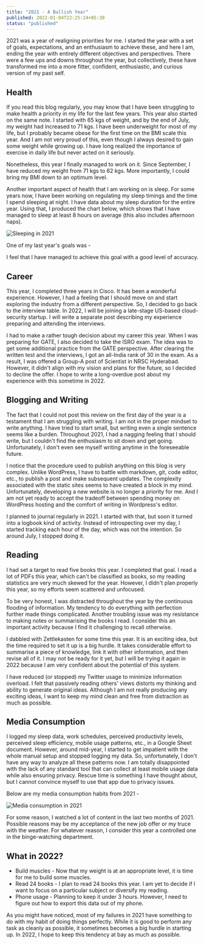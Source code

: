 ```yaml
---
title: "2021 - A Bullish Year"
published: 2022-01-04T22:25:24+05:30
status: "published"
---
```


2021 was a year of realigning priorities for me. I started the year with a set of goals, expectations, and an enthusiasm to achieve these, and here I am, ending the year with entirely different objectives and perspectives. There were a few ups and downs throughout the year, but collectively, these have transformed me into a more fitter, confident, enthusiastic, and curious version of my past self.

## Health

If you read this blog regularly, you may know that I have been struggling to make health a priority in my life for the last few years. This year also started on the same note. I started with 65 kgs of weight, and by the end of July, my weight had increased to 71 kgs. I have been underweight for most of my life, but I probably became obese for the first time on the BMI scale this year. And I am not very proud of this, even though I always desired to gain some weight while growing up. I have long realized the importance of exercise in daily life but never acted on it seriously.

Nonetheless, this year I finally managed to work on it. Since September, I have reduced my weight from 71 kgs to 62 kgs. More importantly, I could bring my BMI down to an optimum level.

Another important aspect of health that I am working on is sleep. For some years now, I have been working on regulating my sleep timings and the time I spend sleeping at night. I have data about my sleep duration for the entire year. Using that, I produced the chart below, which shows that I have managed to sleep at least 8 hours on average (this also includes afternoon naps).

![Sleeping in 2021](/posts/2021_average_sleep_duration.png "Sleeping in 2021")

One of my last year's goals was -

I feel that I have managed to achieve this goal with a good level of accuracy.

## Career

This year, I completed three years in Cisco. It has been a wonderful experience. However, I had a feeling that I should move on and start exploring the industry from a different perspective. So, I decided to go back to the interview table. In 2022, I will be joining a late-stage US-based cloud-security startup. I will write a separate post describing my experience preparing and attending the interviews.

I had to make a rather tough decision about my career this year. When I was preparing for GATE, I also decided to take the ISRO exam. The idea was to get some additional practice from the GATE perspective. After clearing the written test and the interviews, I got an all-India rank of 30 in the exam. As a result, I was offered a Group-A post of Scientist in NRSC Hyderabad. However, it didn't align with my vision and plans for the future, so I decided to decline the offer. I hope to write a long-overdue post about my experience with this sometime in 2022.

## Blogging and Writing

The fact that I could not post this review on the first day of the year is a testament that I am struggling with writing. I am not in the proper mindset to write anything. I have tried to start small, but writing even a single sentence seems like a burden. Throughout 2021, I had a nagging feeling that I should write, but I couldn't find the enthusiasm to sit down and get going. Unfortunately, I don't even see myself writing anytime in the foreseeable future.

I notice that the procedure used to publish anything on this blog is very complex. Unlike WordPress, I have to battle with markdown, git, code editor, etc., to publish a post and make subsequent updates. The complexity associated with the static sites seems to have created a block in my mind. Unfortunately, developing a new website is no longer a priority for me. And I am not yet ready to accept the tradeoff between spending money on WordPress hosting and the comfort of writing in Wordpress's editor.

I planned to journal regularly in 2021. I started with that, but soon it turned into a logbook kind of activity. Instead of introspecting over my day, I started tracking each hour of the day, which was not the intention. So around July, I stopped doing it.

## Reading

I had set a target to read five books this year. I completed that goal. I read a lot of PDFs this year, which can't be classified as books, so my reading statistics are very much skewed for the year. However, I didn't plan properly this year, so my efforts seem scattered and unfocused.

To be very honest, I was distracted throughout the year by the continuous flooding of information. My tendency to do everything with perfection further made things complicated. Another troubling issue was my resistance to making notes or summarising the books I read. I consider this an important activity because I find it challenging to recall otherwise.

I dabbled with Zettlekasten for some time this year. It is an exciting idea, but the time required to set it up is a big hurdle. It takes considerable effort to summarise a piece of knowledge, link it with other information, and then revise all of it. I may not be ready for it yet, but I will be trying it again in 2022 because I am very confident about the potential of this system.

I have reduced (or stopped) my Twitter usage to minimize information overload. I felt that passively reading others' views distorts my thinking and ability to generate original ideas. Although I am not really producing any exciting ideas, I want to keep my mind clean and free from distraction as much as possible.

## Media Consumption

I logged my sleep data, work schedules, perceived productivity levels, perceived sleep efficiency, mobile usage patterns, etc., in a Google Sheet document. However, around mid-year, I started to get impatient with the whole manual setup and stopped logging my data. So, unfortunately, I don't have any way to analyze all these patterns now. I am totally disappointed with the lack of any standard tool that can collect at least mobile usage data while also ensuring privacy. Rescue time is something I have thought about, but I cannot convince myself to use that app due to privacy issues.

Below are my media consumption habits from 2021 -

![Media consumption in 2021](/posts/2021_media_consumption.png "Media consumption in 2021")

For some reason, I watched a lot of content in the last two months of 2021. Possible reasons may be my acceptance of the new job offer or my truce with the weather. For whatever reason, I consider this year a controlled one in the binge-watching department.

## What in 2022?

- Build muscles - Now that my weight is at an appropriate level, it is time for me to build some muscles.
- Read 24 books - I plan to read 24 books this year. I am yet to decide if I want to focus on a particular subject or diversify my reading.
- Phone usage - Planning to keep it under 3 hours. However, I need to figure out how to export this data out of my phone.

As you might have noticed, most of my failures in 2021 have something to do with my habit of doing things perfectly. While it is good to perform any task as cleanly as possible, it sometimes becomes a big hurdle in starting up. In 2022, I hope to keep this tendency at bay as much as possible.
